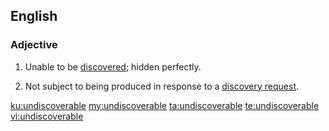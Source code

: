 ==English==

===Adjective===
{{en-adj}}
# Unable to be [[discover]]ed; hidden perfectly.
# {{context|legal|lang=en}} Not subject to being produced in response to a [[discovery request]].

[[ku:undiscoverable]]
[[my:undiscoverable]]
[[ta:undiscoverable]]
[[te:undiscoverable]]
[[vi:undiscoverable]]